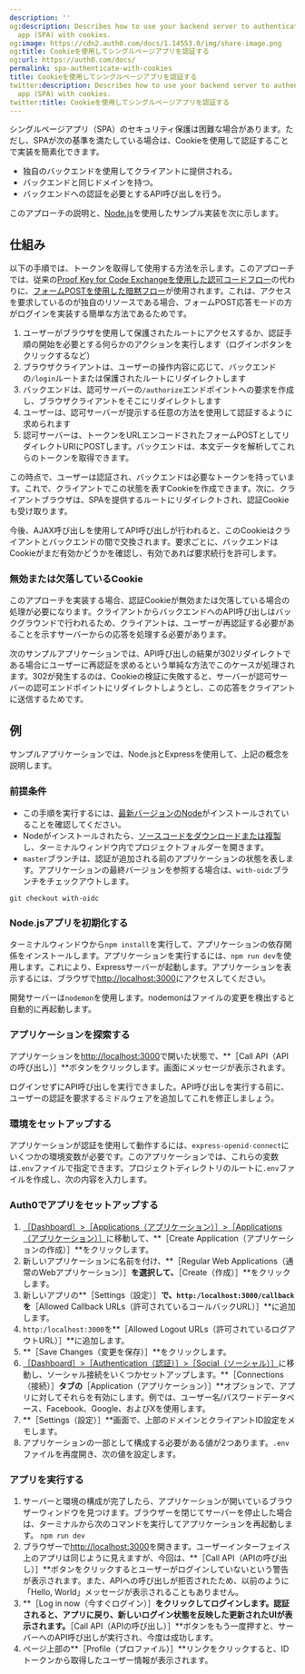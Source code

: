```yaml
---
description: ''
og:description: Describes how to use your backend server to authenticate a single-page
  app (SPA) with cookies.
og:image: https://cdn2.auth0.com/docs/1.14553.0/img/share-image.png
og:title: Cookieを使用してシングルページアプリを認証する
og:url: https://auth0.com/docs/
permalink: spa-authenticate-with-cookies
title: Cookieを使用してシングルページアプリを認証する
twitter:description: Describes how to use your backend server to authenticate a single-page
  app (SPA) with cookies.
twitter:title: Cookieを使用してシングルページアプリを認証する
---
```


シングルページアプリ（SPA）のセキュリティ保護は困難な場合があります。ただし、SPAが次の基準を満たしている場合は、Cookieを使用して認証することで実装を簡素化できます。

* 独自のバックエンドを使用してクライアントに提供される。
* バックエンドと同じドメインを持つ。
* バックエンドへの認証を必要とするAPI呼び出しを行う。

このアプローチの説明と、[Node.js](https://nodejs.org/en/)を使用したサンプル実装を次に示します。

## 仕組み

以下の手順では、トークンを取得して使用する方法を示します。このアプローチでは、従来の[Proof Key for Code Exchangeを使用した認可コードフロー](/login/flows/authorization-code-flow-with-proof-key-for-code-exchange-pkce)の代わりに、[フォームPOSTを使用した暗黙フロー](/login/flows/implicit-flow-with-form-post)が使用されます。これは、アクセスを要求しているのが独自のリソースである場合、フォームPOST応答モードの方がログインを実装する簡単な方法であるためです。



1. ユーザーがブラウザを使用して保護されたルートにアクセスするか、認証手順の開始を必要とする何らかのアクションを実行します（ログインボタンをクリックするなど）
2. ブラウザクライアントは、ユーザーの操作内容に応じて、バックエンドの`/login`ルートまたは保護されたルートにリダイレクトします
3. バックエンドは、認可サーバーの`/authorize`エンドポイントへの要求を作成し、ブラウザクライアントをそこにリダイレクトします
4. ユーザーは、認可サーバーが提示する任意の方法を使用して認証するように求められます
5. 認可サーバーは、トークンをURLエンコードされたフォームPOSTとしてリダイレクトURIにPOSTします。バックエンドは、本文データを解析してこれらのトークンを取得できます。

この時点で、ユーザーは認証され、バックエンドは必要なトークンを持っています。これで、クライアントでこの状態を表すCookieを作成できます。次に、クライアントブラウザは、SPAを提供するルートにリダイレクトされ、認証Cookieも受け取ります。

今後、AJAX呼び出しを使用してAPI呼び出しが行われると、このCookieはクライアントとバックエンドの間で交換されます。要求ごとに、バックエンドはCookieがまだ有効かどうかを確認し、有効であれば要求続行を許可します。

### 無効または欠落しているCookie

このアプローチを実装する場合、認証Cookieが無効または欠落している場合の処理が必要になります。クライアントからバックエンドへのAPI呼び出しはバックグラウンドで行われるため、クライアントは、ユーザーが再認証する必要があることを示すサーバーからの応答を処理する必要があります。

次のサンプルアプリケーションでは、API呼び出しの結果が302リダイレクトである場合にユーザーに再認証を求めるという単純な方法でこのケースが処理されます。302が発生するのは、Cookieの検証に失敗すると、サーバーが認可サーバーの認可エンドポイントにリダイレクトしようとし、この応答をクライアントに送信するためです。

## 例

サンプルアプリケーションでは、Node.jsとExpressを使用して、上記の概念を説明します。

### 前提条件

* この手順を実行するには、[最新バージョンのNode](https://nodejs.org/en/download/)がインストールされていることを確認してください。
* Nodeがインストールされたら、[ソースコードをダウンロードまたは複製](https://github.com/auth0-blog/spa-cookie-demo/)し、ターミナルウィンドウ内でプロジェクトフォルダーを開きます。
* `master`ブランチは、認証が追加される前のアプリケーションの状態を表します。アプリケーションの最終バージョンを参照する場合は、`with-oidc`ブランチをチェックアウトします。

`git checkout with-oidc`

### Node.jsアプリを初期化する

ターミナルウィンドウから`npm install`を実行して、アプリケーションの依存関係をインストールします。アプリケーションを実行するには、`npm run dev`を使用します。これにより、Expressサーバーが起動します。アプリケーションを表示するには、ブラウザで[http://localhost:3000](http://localhost:3000/)にアクセスしてください。

開発サーバーは`nodemon`を使用します。nodemonはファイルの変更を検出すると自動的に再起動します。

### アプリケーションを探索する

アプリケーションを[http://localhost:3000](http://localhost:3000/)で開いた状態で、**［Call API（APIの呼び出し）］**ボタンをクリックします。画面にメッセージが表示されます。

ログインせずにAPI呼び出しを実行できました。API呼び出しを実行する前に、ユーザーの認証を要求するミドルウェアを追加してこれを修正しましょう。

### 環境をセットアップする

アプリケーションが認証を使用して動作するには、`express-openid-connect`にいくつかの環境変数が必要です。このアプリケーションでは、これらの変数は`.env`ファイルで指定できます。プロジェクトディレクトリのルートに`.env`ファイルを作成し、次の内容を入力します。



### Auth0でアプリをセットアップする

1. [［Dashboard］>［Applications（アプリケーション）］>［Applications（アプリケーション）］](%24%7Bmanage_url%7D/#/applications)に移動して、**［Create Application（アプリケーションの作成）］**をクリックします。
2. 新しいアプリケーションに名前を付け、**［Regular Web Applications（通常のWebアプリケーション）］**を選択して、**［Create（作成）］**をクリックします。
3. 新しいアプリの**［Settings（設定）］**で、`http:/localhost:3000/callback`を**［Allowed Callback URLs（許可されているコールバックURL）］**に追加します。
4. `http:/localhost:3000`を**［Allowed Logout URLs（許可されているログアウトURL）］**に追加します。
5. **［Save Changes（変更を保存）］**をクリックします。
6. [［Dashboard］>［Authentication（認証）］>［Social（ソーシャル）］](%24%7Bmanage_url%7D/#/connections/social)に移動し、ソーシャル接続をいくつかセットアップします。**［Connections（接続）］**タブの**［Application（アプリケーション）］**オプションで、アプリに対してそれらを有効にします。例では、ユーザー名/パスワードデータベース、Facebook、Google、およびXを使用します。
7. **［Settings（設定）］**画面で、上部のドメインとクライアントID設定をメモします。
8. アプリケーションの一部として構成する必要がある値が2つあります。`.env`ファイルを再度開き、次の値を設定します。

### アプリを実行する

1. サーバーと環境の構成が完了したら、アプリケーションが開いているブラウザーウィンドウを見つけます。ブラウザーを閉じてサーバーを停止した場合は、ターミナルから次のコマンドを実行してアプリケーションを再起動します。
`npm run dev`
2. ブラウザーで[http://localhost:3000](http://localhost:3000)を開きます。ユーザーインターフェイス上のアプリは同じように見えますが、今回は、**［Call API（APIの呼び出し）］**ボタンをクリックするとユーザーがログインしていないという警告が表示されます。また、APIへの呼び出しが拒否されたため、以前のように「Hello, World」メッセージが表示されることもありません。
3. **［Log in now（今すぐログイン）］**をクリックしてログインします。認証されると、アプリに戻り、新しいログイン状態を反映した更新されたUIが表示されます。**［Call API（APIの呼び出し）］**ボタンをもう一度押すと、サーバーへのAPI呼び出しが実行され、今度は成功します。
4. ページ上部の**［Profile（プロファイル）］**リンクをクリックすると、IDトークンから取得したユーザー情報が表示されます。